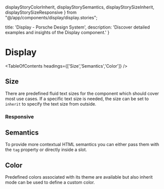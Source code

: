   displayStoryColorInherit,
  displayStorySemantics,
  displayStorySizeInherit,
  displayStorySizeResponsive
} from "@/app/components/display/display.stories";

  title: 'Display - Porsche Design System',
  description: 'Discover detailed examples and insights of the Display component.'
}

# Display <ComponentStatus tagName="p-display"></ComponentStatus>

<TableOfContents headings={['Size','Semantics','Color']} />

## Size

There are predefined fluid text sizes for the component which should cover most use cases. If a specific text size is
needed, the size can be set to `inherit` to specify the text size from outside.

<ComponentStory story={displayStorySizeInherit} />

### Responsive

<ComponentStory story={displayStorySizeResponsive} />

## Semantics

To provide more contextual HTML semantics you can either pass them with the `tag` property or directly inside a slot.

<ComponentStory story={displayStorySemantics} />

## Color

Predefined colors associated with its theme are available but also inherit mode can be used to define a custom color.

<ComponentStory story={displayStoryColorInherit} />


